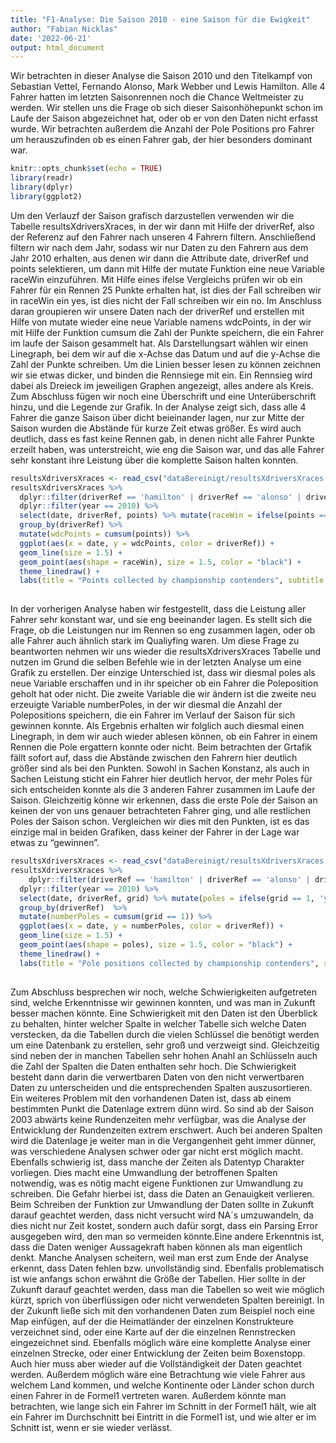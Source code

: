 ```yaml
---
title: "F1-Analyse: Die Saison 2010 - eine Saison für die Ewigkeit"
author: "Fabian Nicklas"
date: '2022-06-21'
output: html_document
---
```

Wir betrachten in dieser Analyse die Saison 2010 und den Titelkampf von Sebastian Vettel, Fernando Alonso, Mark Webber und Lewis Hamilton. Alle 4 Fahrer hatten im letzten Saisonrennen noch die Chance Weltmeister zu werden. Wir stellen uns die Frage ob sich dieser Saisonhöhepunkt schon im Laufe der Saison abgezeichnet hat, oder ob er von den Daten nicht erfasst wurde. Wir betrachten außerdem die Anzahl der Pole Positions pro Fahrer um herauszufinden ob es einen Fahrer gab, der hier besonders dominant war. 
```r
knitr::opts_chunk$set(echo = TRUE)
library(readr)
library(dplyr)
library(ggplot2)
```

Um den Verlauzf der Saison grafisch darzustellen verwenden wir die Tabelle resultsXdriversXraces, in der wir dann mit Hilfe der driverRef, also der Referenz auf den Fahrer nach unseren 4 Fahrern filtern. Anschließend filtern wir nach dem Jahr, sodass wir nur Daten zu den Fahrern aus dem Jahr 2010 erhalten, aus denen wir dann die Attribute date, driverRef und points selektieren, um dann mit Hilfe der mutate Funktion eine neue Variable raceWin einzuführen. Mit Hilfe eines ifelse Vergleichs prüfen wir ob ein Fahrer für ein Rennen 25 Punkte erhalten hat, ist dies der Fall schreiben wir in raceWin ein yes, ist dies nicht der Fall schreiben wir ein no. Im Anschluss daran groupieren wir unsere Daten nach der driverRef und erstellen mit Hilfe von mutate wieder eine neue Variable namens wdcPoints, in der wir mit Hilfe der Funktion cumsum die Zahl der Punkte speichern, die ein Fahrer im laufe der Saison gesammelt hat. Als Darstellungsart wählen wir einen Linegraph, bei dem wir auf die x-Achse das Datum und auf die y-Achse die Zahl der Punkte schreiben. Um die Linien besser lesen zu können zeichnen wir sie etwas dicker, und binden die Rennsiege mit ein. Ein Rennsieg wird dabei als Dreieck im jeweiligen Graphen angezeigt, alles andere als Kreis. Zum Abschluss fügen wir noch eine Überschrift und eine Unterüberschrift hinzu, und die Legende zur Grafik. 
In der Analyse zeigt sich, dass alle 4 Fahrer die ganze Saison über dicht beieinander lagen, nur zur Mitte der Saison wurden die Abstände für kurze Zeit etwas größer. Es wird auch deutlich, dass es fast keine Rennen gab, in denen nicht alle Fahrer Punkte erzeilt haben, was unterstreicht, wie eng die Saison war, und das alle Fahrer sehr konstant ihre Leistung über die komplette Saison halten konnten.
```r
resultsXdriversXraces <- read_csv("dataBereinigt/resultsXdriversXraces.csv")
resultsXdriversXraces %>%
  dplyr::filter(driverRef == 'hamilton' | driverRef == 'alonso' | driverRef == 'webber' | driverRef == 'vettel') %>%
  dplyr::filter(year == 2010) %>%
  select(date, driverRef, points) %>% mutate(raceWin = ifelse(points == 25, 'yes', 'no')) %>%
  group_by(driverRef) %>%
  mutate(wdcPoints = cumsum(points)) %>%
  ggplot(aes(x = date, y = wdcPoints, color = driverRef)) + 
  geom_line(size = 1.5) +
  geom_point(aes(shape = raceWin), size = 1.5, color = "black") +
  theme_linedraw() + 
  labs(title = "Points collected by championship contenders", subtitle = "How close was the title race?")
  
```
In der vorherigen Analyse haben wir festgestellt, dass die Leistung aller Fahrer sehr konstant war, und sie eng beeinander lagen. Es stellt sich  die Frage, ob die Leistungen nur im Rennen so eng zusammen lagen, oder ob alle Fahrer auch ähnlich stark im Qualiyfing waren. Um diese Frage zu beantworten nehmen wir uns wieder die resultsXdriversXraces Tabelle und nutzen im Grund die selben Befehle wie in der letzten Analyse um eine Grafik zu erstellen. Der einzige Unterschied ist, dass wir diesmal poles als neue Variable erschaffen und in ihr speicher ob ein Fahrer die Poleposition geholt hat oder nicht. Die zweite Variable die wir ändern ist die zweite neu erzeuigte Variable numberPoles, in der wir diesmal die Anzahl der Polepositions speichern, die ein Fahrer im Verlauf der Saison für sich gewinnen konnte. Als Ergebnis erhalten wir folglich auch diesmal einen Linegraph, in dem wir auch wieder ablesen können, ob ein Fahrer in einem Rennen die Pole ergattern konnte oder nicht. 
Beim betrachten der Grtafik fällt sofort auf, dass die Abstände zwischen den Fahrern hier deutlich größer sind als bei den Punkten. Sowohl in Sachen Konstanz, als auch in Sachen Leistung sticht ein Fahrer hier deutlich hervor, der mehr Poles für sich entscheiden konnte als die 3 anderen Fahrer zusammen im Laufe der Saison. Gleichzeitig könne wir erkennen, dass die erste Pole der Saison an keinen der von uns genauer betrachteten Fahrer ging, und alle restlichen Poles der Saison schon. Vergleichen wir dies mit den Punkten, ist es das einzige mal in beiden Grafiken, dass keiner der Fahrer in der Lage war etwas zu "gewinnen". 
```r
resultsXdriversXraces <- read_csv("dataBereinigt/resultsXdriversXraces.csv")
resultsXdriversXraces %>%
    dplyr::filter(driverRef == 'hamilton' | driverRef == 'alonso' | driverRef == 'webber' | driverRef == 'vettel') %>%
  dplyr::filter(year == 2010) %>%
  select(date, driverRef, grid) %>% mutate(poles = ifelse(grid == 1, 'yes', 'no')) %>%
  group_by(driverRef)  %>%
  mutate(numberPoles = cumsum(grid == 1)) %>%
  ggplot(aes(x = date, y = numberPoles, color = driverRef)) + 
  geom_line(size = 1.5) +
  geom_point(aes(shape = poles), size = 1.5, color = "black") +
  theme_linedraw() + 
  labs(title = "Pole positions collected by championship contenders", subtitle = "Has there been a dominant driver?")
  
```

Zum Abschluss besprechen wir noch, welche Schwierigkeiten aufgetreten sind, welche Erkenntnisse wir gewinnen konnten, und was man in Zukunft besser machen könnte. 
Eine Schwierigkeit mit den Daten ist den Überblick zu behalten, hinter welcher Spalte in welcher Tabelle sich welche Daten verstecken, da die Tabellen durch die vielen Schlüssel die benötigt werden um eine Datenbank zu erstellen, sehr groß und verzweigt sind. Gleichzeitig sind neben der in manchen Tabellen sehr hohen Anahl an Schlüsseln auch die Zahl der Spalten die Daten enthalten sehr hoch. Die Schwierigkeit besteht dann darin die verwertbaren Daten von den nicht verwertbaren Daten zu unterscheiden und die entsprechenden Spalten auszusortieren. Ein weiteres Problem mit den vorhandenen Daten ist, dass ab einem bestimmten Punkt die Datenlage extrem dünn wird. So sind ab der Saison 2003 abwärts keine Rundenzeiten mehr verfügbar, was die Analyse der Entwicklung der Rundenzeiten extrem erschwert. Auch bei anderen Spalten wird die Datenlage je weiter man in die Vergangenheit geht immer dünner, was verschiedene Analysen schwer oder gar nicht erst möglich macht. Ebenfalls schwierig ist, dass manche der Zeiten als Datentyp Charakter vorliegen. Dies macht eine Umwandlung der betroffenen Spalten notwendig, was es nötig macht eigene Funktionen zur Umwandlung zu schreiben. Die Gefahr hierbei ist, dass die Daten an Genauigkeit verlieren. Beim Schreiben der Funktion zur Umwandlung der Daten sollte in Zukunft darauf geachtet werden, dass nicht versucht wird NA´s umzuwandeln, da dies nicht nur Zeit kostet, sondern auch dafür sorgt, dass ein Parsing Error ausgegeben wird, den man so vermeiden könnte.Eine andere Erkenntnis ist, dass die Daten weniger Aussagekraft haben können als man eigentlich denkt. Manche Analysen scheitern, weil man erst zum Ende der Analyse erkennt, dass Daten fehlen bzw. unvollständig sind. Ebenfalls problematisch ist wie anfangs schon erwähnt die Größe der Tabellen. Hier sollte in der Zukunft darauf geachtet werden, dass man die Tabellen so weit wie möglich kürzt, sprich von überflüssigen oder nicht verwendeten Spalten bereinigt. 
In der Zukunft ließe sich mit den vorhandenen Daten zum Beispiel noch eine Map einfügen, auf der die Heimatländer der einzelnen Konstrukteure verzeichnet sind, oder eine Karte auf der die einzelnen Rennstrecken eingezeichnet sind. Ebenfalls möglich wäre eine komplette Analyse einer einzelnen Strecke, oder einer Entwicklung der Zeiten beim Boxenstopp. Auch hier muss aber wieder auf die Vollständigkeit der Daten geachtet werden. Außerdem möglich wäre eine Betrachtung wie viele Fahrer aus welchem Land kommen, und welche Kontinente oder Länder schon durch einen Fahrer in de Formel1 vertreten waren. Außerdem könnte man betrachten, wie lange sich ein Fahrer im Schnitt in der Formel1 hält, wie alt ein Fahrer im Durchschnitt bei Eintritt in die Formel1 ist, und wie alter er im Schnitt ist, wenn er sie wieder verlässt.
